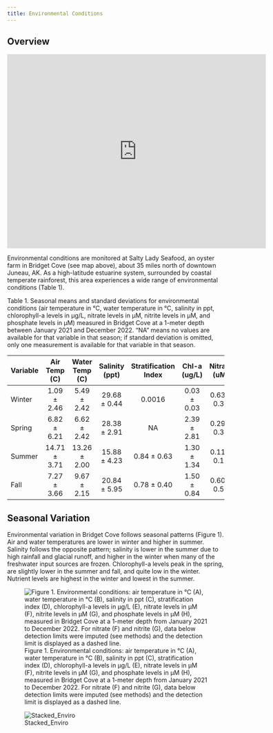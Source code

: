 ```yaml
---
title: Environmental Conditions
---
```


## Overview

<iframe src="https://www.google.com/maps/embed?pb=!1m18!1m12!1m3!1d8307.217403434845!2d-134.95788505035335!3d58.632455822028966!2m3!1f0!2f0!3f0!3m2!1i1024!2i768!4f13.1!3m3!1m2!1s0x540055cda6dd3e05%3A0xbe2de1edccee0f0a!2sBridget%20Cove!5e0!3m2!1sen!2sus!4v1669937769555!5m2!1sen!2sus" width="600" height="450" style="border:0;" allowfullscreen="" loading="lazy" referrerpolicy="no-referrer-when-downgrade"></iframe>

Environmental conditions are monitored at Salty Lady Seafood, an oyster farm in Bridget Cove (see map above), about 35 miles north of downtown Juneau, AK. As a high-latitude estuarine system, surrounded by coastal temperate rainforest, this area experiences a wide range of environmental conditions (Table 1). 

Table 1. Seasonal means and standard deviations for environmental conditions (air temperature in &deg;C, water temperature in &deg;C, salinity in ppt, chlorophyll-a levels in µg/L, nitrate levels in µM, nitrite levels in µM, and phosphate levels in µM) measured in Bridget Cove at a 1-meter depth between January 2021 and December 2022. “NA” means no values are available for that variable in that season; if standard deviation is omitted, only one measurement is available for that variable in that season. 

| Variable | Air Temp (C) | Water Temp (C) | Salinity (ppt) | Stratification Index | Chl-a (ug/L) | Nitrate (uM) | Nitrite (uM) | Phosphate (uM) |
|-------------------------|:--------------:|:--------------:|:--------------------:|:------------:|:------------:|:------------:|:--------------:|
|  Winter  |  1.09 ± 2.46 |   5.49 ± 2.42  |  29.68 ± 0.44  |        0.0016        |  0.03 ± 0.03 |  0.63 ± 0.34 |  0.12 ± 0.08 |   1.92 ± 0.36  |
|  Spring  |  6.82 ± 6.21 |   6.62 ± 2.42  |  28.38 ± 2.91  |          NA          |  2.39 ± 2.81 |  0.29 ± 0.35 |  0.11 ± 0.09 |   0.88 ± 0.74  |
|  Summer  | 14.71 ± 3.71 |  13.26 ± 2.00  |  15.88 ± 4.23  |      0.84 ± 0.63     |  1.30 ± 1.34 |  0.11 ± 0.14 |  0.07 ± 0.06 |   0.49 ± 0.47  |
|  Fall    |  7.27 ± 3.66 |   9.67 ± 2.15  |  20.84 ± 5.95  |      0.78 ± 0.40     |  1.50 ± 0.84 |  0.60 ± 0.51 |  0.12 ± 0.09 |   0.57 ± 0.47  |


## Seasonal Variation

Environmental variation in Bridget Cove follows seasonal patterns (Figure 1). Air and water temperatures are lower in winter and higher in summer. Salinity follows the opposite pattern; salinity is lower in the summer due to high rainfall and glacial runoff, and higher in the winter when many of the freshwater input sources are frozen. Chlorophyll-a levels peak in the spring, are slightly lower in the summer and fall, and quite low in the winter. Nutrient levels are highest in the winter and lowest in the summer. 

![Figure 1. Environmental conditions: air temperature in ℃ (A), water temperature in ℃ (B), salinity in ppt (C), stratification index (D), chlorophyll-a levels in µg/L (E), nitrate levels in µM (F), nitrite levels in µM (G), and phosphate levels in µM (H), measured in Bridget Cove at a 1-meter depth from January 2021 to December 2022. For nitrate (F) and nitrite (G), data below detection limits were imputed (see methods) and the detection limit is displayed as a dashed line.](https://github.com/afscmariculture/oyster_report/assets/67389727/b8cf2cfb-9ac9-4cdb-bf38-227cfae5641b)

![Stacked_Enviro](https://github.com/afscmariculture/oyster_report/assets/67389727/d50faef6-20a4-487e-85cd-0abb4981da1b)
